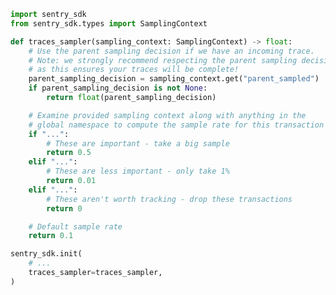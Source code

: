 ```python
import sentry_sdk
from sentry_sdk.types import SamplingContext

def traces_sampler(sampling_context: SamplingContext) -> float:
    # Use the parent sampling decision if we have an incoming trace.
    # Note: we strongly recommend respecting the parent sampling decision,
    # as this ensures your traces will be complete!
    parent_sampling_decision = sampling_context.get("parent_sampled")
    if parent_sampling_decision is not None:
        return float(parent_sampling_decision)

    # Examine provided sampling context along with anything in the
    # global namespace to compute the sample rate for this transaction
    if "...":
        # These are important - take a big sample
        return 0.5
    elif "...":
        # These are less important - only take 1%
        return 0.01
    elif "...":
        # These aren't worth tracking - drop these transactions
        return 0

    # Default sample rate
    return 0.1

sentry_sdk.init(
    # ...
    traces_sampler=traces_sampler,
)
```
